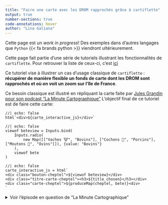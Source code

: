 ```yaml
---
title: "Faire une carte avec les DROM rapprochés grâce à cartiflette"
output: true
number-sections: true
code-annotations: hover
author: "Lino Galiana"
---
```


::: {.important}
Cette page est un _work in progress_! Des exemples dans d'autres langages que `Python` {{< fa brands python >}} viendront ultérieurement. 

Cette page fait partie d'une série de tutoriels illustrant les fonctionnalités de `cartiflette`. Pour retrouver la liste de ceux-ci, c'est [ici](/use-case/index.qmd)
:::

Ce tutoriel vise à illustrer un cas d'usage classique de `cartiflette` : __récupérer de manière flexible un fonds de carte dont les [DROM sont rapprochés]{.yellow} et où on voit [un zoom sur l'Ile de France]{.yellow}__.  

Ce besoin classique est illustré en répliquant la carte faite par [Jules Grandin pour son podcast "La Minute Cartographique"](https://www.youtube.com/watch?v=mK7Hr2x895k)
L'objectif final de ce tutoriel est de faire cette carte:

```ojs
//| echo: false
html`<div>${carte_interactive_js}</div>`
```


```ojs
//| echo: false
viewof beteview = Inputs.bind(
    Inputs.radio(
        new Map([["Vaches 🐮", "Bovins"], ["Cochons 🐷", "Porcins"], ["Moutons 🐑", "Ovins"]]), {value: "Bovins"}
    ),
    viewof bete
)
```

```ojs
//| echo: false
carte_interactive_js = html`
<div class="bouton-cheptel">${viewof beteview}</div>
<div class="titre-carte-cheptel"><h3>${title_chosen}</h3></div>
<div class="carte-cheptel">${produceMap(cheptel, bete)}<div>
`
```

<details>
<summary>
Voir l'épisode en question de  "La Minute Cartographique"
</summary>

{{< video https://www.youtube.com/embed/mK7Hr2x895k?si=6nNRsJziuUjGsP5B >}}


<details>

# Préliminaire: récupération des cheptels français

La vidéo de Jules Grandin évoque une ouverture et préparation des données dans Excel 😱. Néanmois, en quelques lignes de code, on peut render ces données propres à l'analyse statistique et cartographique avec `Python` {{< fa brands python >}} 😌


```python
#| code-fold: true
#| code-summary: "Préparation des données avec Pandas"

import pandas as pd

def import_cheptel():
    url_cheptel = "https://www.insee.fr/fr/statistiques/fichier/2012795/TCRD_073.xlsx"

    cheptel2022 = pd.read_excel(url_cheptel, header=3, na_values="nd") #<1>
    type_cheptel = cheptel2022.columns[~cheptel2022.columns.str.startswith("Unnamed")] #<2>
    cheptel2022.loc[:, type_cheptel] = cheptel2022.loc[:, type_cheptel].mul(1000) #<3>
    cheptel2022 = cheptel2022.rename(
        {
            "Unnamed: 0": "code",
            "Unnamed: 1": "departement",
            "Volailles gallus": "Volailles",
        },
        axis="columns",
    ) #<4>
    type_cheptel = type_cheptel.str.replace(" gallus", "")
    return cheptel2022, type_cheptel #<5>

cheptel = import_cheptel()

cheptel[0].head(4)
```
1. Les premières lignes sont de la documentation, les données ne commencent réellement que ligne 4
2. Extraction du type de bêtes, cela sera plus utile ultérieurement 
3. Les données sont en milliers de tête, on ajuste pour pouvoir comparer à la population
4. La ligne correspondant aux noms de variable n'est pas complète dans le Excel. Il faut donc retravailler les noms de colonnes.
5. On renvoie la donnée et la liste des bêtes

En ce qui concerne la population, qui nous servira au dénominateur de notre indicateur, nous allons utiliser la variable fournie dans les données récupérées par le biais de `cartiflette`[^pop-legale].

[^pop-legale]: Dans l'idéal, nous utiliserions les [populations légales](https://www.insee.fr/fr/statistiques/7728787?sommaire=7728826) mesurées par l'Insee. Les fonds de carte de l'IGN proposent néanmoins déjà une variable `POPULATION` qui est celle qui sera utilisée ici. Des travaux ultérieurs sur `cartiflette` viseront à remplacer cette variable par les populations légales pour assurer que les métadonnées utilisées par les fonds de carte correspondent, au même titre que les découpages géométriques, aux données officielles.  


# Récupérer les contours modifiés via `cartiflette`

## La récupération des données utilisant `cartiflette`

```python
#| echo: false
import time
start_time_cartiflette = time.time()
```

Notre objectif est de faire une carte aux caractéristiques suivantes:

* Les DROM sont rapprochés de la France hexagonale en étant placés sous celle-ci ;
* Un cartogramme zoomé de la petite couronne parisienne (départements de la Seine, Hauts-de-Seine, Seine-Saint-Denis et Val de Marne) est disponible en haut à gauche de celle-ci.

Construire soi-même ce fonds de carte est fastidieux, comme l'illustre la partie [Comment faire sans cartiflette](#sans-cartiflette). Avec `cartiflette`, ce fonds de carte est préconstruit à partir des découpages officiels de l'IGN. Il suffit de remplace le niveau `FRANCE_ENTIERE` en `FRANCE_ENTIERE_DROM_RAPPROCHES` dans l'appel à `carti_download`.  

::: {#lst-cartiflette-example lst-cap="Example d'utilisation de cartiflette"}

```python
#| code-line-numbers: true
from cartiflette import carti_download

departements = carti_download(
    values="France",
    crs=4326,
    borders="DEPARTEMENT",
    vectorfile_format="geojson",
    filter_by="FRANCE_ENTIERE_DROM_RAPPROCHES",
    source="EXPRESS-COG-CARTO-TERRITOIRE",
    year=2022,
)
```

:::

```python
#| echo: false
end_time_cartiflette = time.time()
```

`departements` est un `GeoDataFrame` classique proposant les métadonnées usuelles de `cartiflette` avec des géographies modifiées pour rapprocher la France des DROM[^warning-crs].  

[^warning-crs]: Ce fonds de carte est en géométrie WGS84 (CRS: 4326). Ce n'est néanmoins qu'une apparence car les géométries nécessaires pour représenter les DROM et l'Ile de France sur cette carte ne correspondent à aucune réalité terrestre. Il ne faut donc considérer ce fonds de carte que pour la cartographie finale, pas la manipulation de données géographique (par exemple pour un calcul de distance terrestre). Pour celles-ci, le fonds de carte normal à utiliser est `FRANCE_ENTIERE`. 

```python
departements.boundary.plot(edgecolor = "black", linewidth=0.2)
```



## Association du fonds de carte `cartiflette` au jeu de données initial

La suite du travail n'est pas intrinsèquement lié à `cartiflette` mais correspond à de la manipulation de données spatiales nécessaires à la finalisation de la carte. 

Comme nous avons besoin de localiser les décomptes départements de bétail, nous faisons une jointure spatiale entre notre fonds de carte et nos cheptels

```python
cheptel_geospatial = departements.merge(
    cheptel[0], left_on="INSEE_DEP", right_on = "code"
)
```

A partir de là, on finalise notre travail sur le 
jeu de données pour calculer le ratio entre le nombre
de têtes et la population:

```python
#| code-fold: true
#| code-summary: "Dérouler pour voir la finalisation du travail de données"

def ratio_cheptel(type_cheptel, data_departement):
    """
    Fonction permettant de rapporter, pour un type de bête donné,
    le nombre de têtes par habitant d'un département 
    """
    data_departement = data_departement.copy()
    data_departement["ratio_" + type_cheptel] = (
        data_departement.loc[:, type_cheptel]
        .div(data_departement["POPULATION"], axis=0)
    )
    data_departement["more_" + type_cheptel] = (
        data_departement["ratio_" + type_cheptel] > 1
    )
    return data_departement.loc[:, "more_" + type_cheptel]

eval_ratio = pd.concat(
    [ratio_cheptel(bete, cheptel_geospatial) for bete in cheptel[1]],
    axis = 1
) #<1>

cheptel_geospatial = pd.concat(
    [cheptel_geospatial, eval_ratio],
    axis = 1
) #<2>
```
1. Un _DataFrame_ temporaire permettant de définir, par le biais d'une boucle, nos indicateurs de population.
2. On associe ces nouvelles colonnes à nos données initiales

Le jeu de données prêt à l'emploi prend la forme suivante:

```python
cheptel_geospatial.head(2)
```

## Production de la carte interactive

On peut maintenant se concentrer sur la carte. Pour la rendre plus informative, il est utile de contextualiser les départements en permettant aux spectateurs de la carte de connaître le nom des départements ayant un cheptel plus important que sa population. 

Cela peut être fait comme sur la carte d'origine de Jules Grandin en inscrivant les noms des départements concernés sur celle-ci. Cela nécessite tout de même un travail manuel important pour qui n'utilise pas une interface comme QGIS. 

Il est plus simple, pour les utilisateurs de logiciels comme `Python`, `R` ou `Javascript` de produire une carte interactive qui permet d'afficher des valeurs lorsqu'on passe la souris dessus. Il existe plusieurs écosystèmes pour faire cela, plus ou moins directement reliés à `Javascript`, le langage consacré pour ce type d'applications réactives. 

Les exemples ci-dessous proposent un code en `Python` pour faire une carte interactive par le biais de la librairie `Folium`. Cette manière de procéder étant un peu fastidieuse, car `Folium` n'est pas initialement conçu pour ce type de cartes, il est recommandé de privilégier la solution `Observable` qui est un _framework_ `Javascript` ressemblant beaucoup à `Python` mais plus adapté que ce dernier pour la _dataviz_.


En premier lieu, on définit une fonction générique qui permet de construire, pour un type de cheptel donné, la carte qui sera créée:


```python
#| code-fold: true
#| code-summary: "Définition d'une fonction générique pour créer la carte"
import folium
import branca

palettes = {
    "Bovins": {True: "#f9b439", False: "#d8d4d3"},
    "Porcins": {True: "#ec6569", False: "#d8d4d3"},
    "Ovins": {True: "#5eb04e", False: "#d8d4d3"},
    "Caprins": {True: "#5eb04e", False: "#d8d4d3"}
}

# Function to apply color based on the 'more_XXXXX' values
def style_function(feature, bete):
    more_bovins = feature['properties'][f'more_{bete}']
    return {
        'fillColor': palettes[bete][more_bovins],
        'color': 'black',
        'weight': 1,
        'fillOpacity': 0.7,
    }


def map_repartition(cheptel_geospatial, bete):
    white_tile = branca.utilities.image_to_url([[1, 1], [1, 1]]) #<1>

    # Initialize a folium map
    m = folium.Map(
        location=[
            cheptel_geospatial.geometry.centroid.y.mean(), cheptel_geospatial.geometry.centroid.x.mean()
        ],
        zoom_start=5,
        tiles=white_tile, attr="white tile"
    )


    # Add GeoJson layer to the map
    folium.GeoJson(
        cheptel_geospatial,
        style_function=lambda x: style_function(x, bete),
        tooltip=folium.GeoJsonTooltip(
            fields=['LIBELLE_DEPARTEMENT', 'POPULATION', bete],
            aliases=['Department:', 'Population:', f'{bete}:'],
            localize=True
        )
    ).add_to(m)

    return m
```
1. `Folium` est une librairie qui est pensée, avant tout, pour proposer un fonds de carte type `OpenStreetMap` en arrière-plan. Celui-ci ne nous intéresse pas ici car nous avons créé des éléments sans contrepartie sur la Terre (les DROM sous la France, le zoom de l'Ile de France au nord ouest de la Normandie). Nous créons donc un fond blanc qui est utilisé de manière détournée par Folium. 


Pour créer celles-ci, il suffit dès lors d'appliquer la fonction sur le type d'élevage désiré:


```python
#| eval: false
#| code-fold: true
#| code-summary: "Visualiser par le biais de Folium"
map_repartition(cheptel_geospatial, "Bovins")
map_repartition(cheptel_geospatial, "Porcins")
map_repartition(cheptel_geospatial, "Ovins")
```

Néanmoins, ce n'est pas la méthode adoptée pour créer les cartes ci-dessous:


```ojs
//| echo: false
html`<div>${carte_interactive_js2}</div>`
```

Pour cela, il vaut mieux utiliser `Javascript` par le biais d'`Observable` dont le code est disponible dans la boite déroulable ci-dessous:

::: {.callout-tip collapse="true"}
## Comment faire avec `Javascript` ?

Ce tutoriel utilise le _framework_ `Observable` par le biais de `Quarto`, l'outil de construction de site web développé par `Posit`. Le code source de cette page est disponible [ici](https://github.com/InseeFrLab/cartiflette-website/blob/master/use-case/usecase2.qmd).

Pour se simplifier la tâche, on va créer une fonction graphique qui prend en _input_ un `Array` et un type d'élevage (par exemple _"Bovins"_) et renvoie une carte:

```ojs
//| echo: false
import {addTooltips} from "@mkfreeman/plot-tooltip"

function produceMap(cheptel, bete){
    const carte = addTooltips(
        Plot.plot({ 
            marginLeft: 0,
            marginRight: 0,
            width: 400,
            height: 400,  
            color: {
            legend: true,
            value: [
                labels.filter(d => d.type == bete)[0].true,
                labels.filter(d => d.type == bete)[0].false        
            ],
            range: [
                palettes.filter(d => d.name == bete)[0].trueColor,
                palettes.filter(d => d.name == bete)[0].falseColor
            ],
            label: "Alors ?"
            },
            y: {axis: null},
            x: {axis: null},
            marks: [
            Plot.geo(cheptel, {
                fill: (d) => labels.filter(d => d.type == bete)[0][d.properties[bete] > d.properties.POPULATION],
                sort: {
                color: "fill",
                reverse: true
                },
                title: (d) => `${d.properties.LIBELLE_DEPARTEMENT} (${d.properties.INSEE_DEP}) \nCheptel: ${d.properties[bete]} \nPopulation: ${d.properties.POPULATION}  \n Ratio: ${(d.properties[bete]/d.properties.POPULATION).toLocaleString(undefined, {maximumSignificantDigits: 2})}`,
            })
            ]
        })
    )
    return carte
}
```

Celle-ci utilise un certain nombre d'ingrédients. En premier lieu, des _arrays_ permettant de changer les valeurs affichées en fonction de la valeur du _widget_ sélectionné :

```ojs
labels = [
    {type: "Bovins", true: "Plus de vaches 🐮", false: "Plus d'habitants"},
    {type: "Porcins", true: "Plus de cochons 🐷", false: "Plus d'habitants"},
    {type: "Ovins", true: "Plus de moutons 🐑", false: "Plus d'habitants"},
    {type: "Caprins", true: "Plus de chèvres 🐐", false: "Plus d'habitants"}
]
title = [
    {type: "Bovins", title: "Plus de vaches 🐮 ou d'habitants ?"},
    {type: "Porcins", title: "Plus de cochons 🐷 ou d'habitants ?"},
    {type: "Ovins", title: "Plus de moutons 🐑 ou d'habitants ?"},
    {type: "Caprins", title: "Plus de chèvres 🐐 ou d'habitants ?"}
]
palettes = [
    {
        name: "Bovins",
        trueColor: "#f9b439",
        falseColor: "#d8d4d3"
    },
    {
        name: "Porcins",
        trueColor: "#ec6569",
        falseColor: "#d8d4d3"
    },
    {
        name: "Ovins",
        trueColor: "#5eb04e",
        falseColor: "#d8d4d3"
    },
    {
        name: "Caprins",
        trueColor: "#00b5ed",
        falseColor: "#d8d4d3"
    }
]

title_chosen = title.filter(d => d.type == bete)[0].title
```


```ojs
//| echo: false
carte_interactive_js2 = html`
<div class="bouton-cheptel">${viewof bete}</div>
<div class="titre-carte-cheptel"><h3>${title_chosen}</h3></div>
<div class="carte-cheptel">${produceMap(cheptel, bete)}<div>
`
```

Ce _widget_ est un [radio button](https://developer.mozilla.org/fr/docs/Web/HTML/Element/input/radio) qui peut être créé par le code suivant, permettant à la fois d'exposer celui-ci sur l'interface et de stocker sa valeur active dans la variable `bete`

```ojs
viewof bete = Inputs.radio(
    new Map([["Vaches 🐮", "Bovins"], ["Cochons 🐷", "Porcins"], ["Moutons 🐑", "Ovins"]]), {value: "Bovins"}
)
```

Il ne manque qu'à importer les données nécessaires à la carte dans `Javascript`. La fonction [`ojs_define`](https://quarto.org/docs/interactive/ojs/data-sources.html)  permettant la transmission d'un objet `Python` à `R` ne fonctionnant pas pour un `GeoPandas`, le plus simple est de créer un GeoJSON en `Python` : 

```python
#| echo: false
cheptel_geospatial.to_file("cheptel.json", driver="GeoJSON")
```

Il suffit ensuite d'importer celui-ci avec la fonction [`FileAttachment`](https://quarto.org/docs/interactive/ojs/data-sources.html) d'Observable

```ojs
//| echo: false
cheptel = FileAttachment("cheptel.json").json()
```






:::